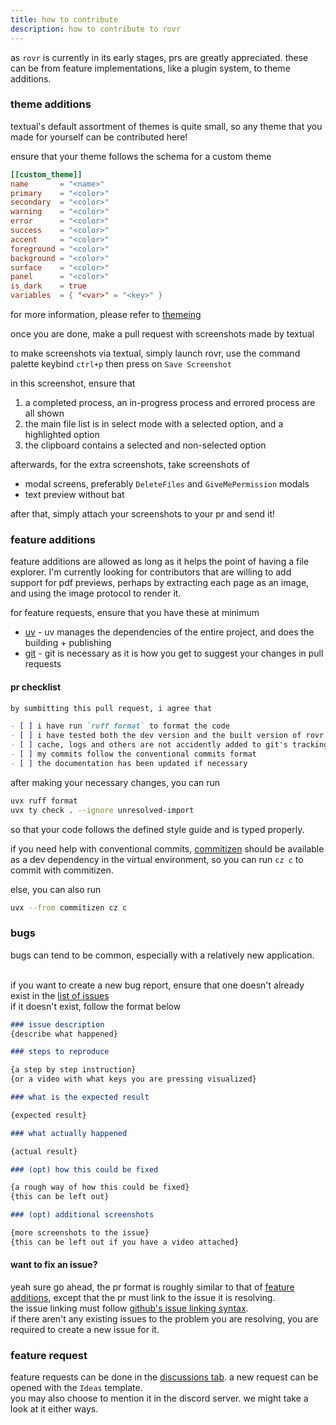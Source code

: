 ---
title: how to contribute
description: how to contribute to rovr
---

as `rovr` is currently in its early stages, prs are greatly appreciated. these can be from feature implementations, like a plugin system, to theme additions.

### theme additions

textual's default assortment of themes is quite small, so any theme that you made for yourself can be contributed here!

ensure that your theme follows the schema for a custom theme

```toml
[[custom_theme]]
name       = "<name>"
primary    = "<color>"
secondary  = "<color>"
warning    = "<color>"
error      = "<color>"
success    = "<color>"
accent     = "<color>"
foreground = "<color>"
background = "<color>"
surface    = "<color>"
panel      = "<color>"
is_dark    = true
variables  = { "<var>" = "<key>" }
```

for more information, please refer to [themeing](/rovr/configuration/themeing)

once you are done, make a pull request with screenshots made by textual

to make screenshots via textual, simply launch rovr, use the command palette keybind `ctrl+p` then press on `Save Screenshot`

in this screenshot, ensure that

1. a completed process, an in-progress process and errored process are all shown
2. the main file list is in select mode with a selected option, and a highlighted option
3. the clipboard contains a selected and non-selected option

afterwards, for the extra screenshots, take screenshots of

- modal screens, preferably `DeleteFiles` and `GiveMePermission` modals
- text preview without bat

after that, simply attach your screenshots to your pr and send it!

### feature additions

feature additions are allowed as long as it helps the point of having a file explorer. I'm currently looking for contributors that are willing to add support for pdf previews, perhaps by extracting each page as an image, and using the image protocol to render it.

for feature requests, ensure that you have these at minimum

- [uv](https://docs.astral.sh/uv) - uv manages the dependencies of the entire project, and does the building + publishing
- [git](https://git-scm.com) - git is necessary as it is how you get to suggest your changes in pull requests

#### pr checklist

```md
by sumbitting this pull request, i agree that

- [ ] i have run `ruff format` to format the code
- [ ] i have tested both the dev version and the built version of rovr
- [ ] cache, logs and others are not accidently added to git's tracking history
- [ ] my commits follow the conventional commits format
- [ ] the documentation has been updated if necessary
```

after making your necessary changes, you can run

```sh
uvx ruff format
uvx ty check . --ignore unresolved-import
```

so that your code follows the defined style guide and is typed properly.

if you need help with conventional commits, [commitizen](https://github.com/commitizen-tools/commitizen) should be available as a dev dependency in the virtual environment, so you can run `cz c` to commit with commitizen.

else, you can also run

```sh
uvx --from commitizen cz c
```

### bugs

bugs can tend to be common, especially with a relatively new application.

<br/>if you want to create a new bug report, ensure that one doesn't already exist in the [list of issues](https://github.com/NSPC911/rovr/issues?q=sort%3Aupdated-desc+is%3Aissue+is%3Aopen)
<br/>if it doesn't exist, follow the format below
```md
### issue description
{describe what happened}

### steps to reproduce

{a step by step instruction}
{or a video with what keys you are pressing visualized}

### what is the expected result

{expected result}

### what actually happened

{actual result}

### (opt) how this could be fixed

{a rough way of how this could be fixed}
{this can be left out}

### (opt) additional screenshots

{more screenshots to the issue}
{this can be left out if you have a video attached}

```

#### want to fix an issue?
yeah sure go ahead, the pr format is roughly similar to that of [feature additions](<#feature additions>), except that the pr must link to the issue it is resolving.
<br/>the issue linking must follow [github's issue linking syntax](https://docs.github.com/en/issues/tracking-your-work-with-issues/using-issues/linking-a-pull-request-to-an-issue#linking-a-pull-request-to-an-issue-using-a-keyword).
<br/>if there aren't any existing issues to the problem you are resolving, you are required to create a new issue for it.

### feature request
feature requests can be done in the [discussions tab](https://github.com/NSPC911/rovr/discussions). a new request can be opened with the `Ideas` template.
<br/>you may also choose to mention it in the discord server. we might take a look at it either ways.
```
